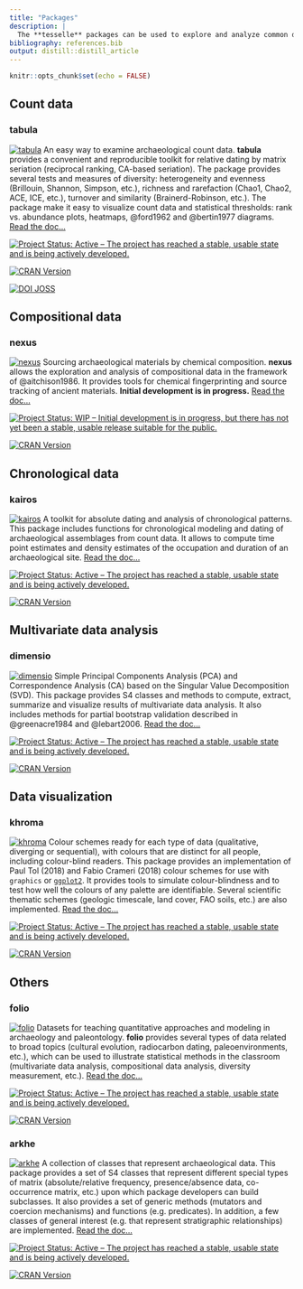 ```yaml
---
title: "Packages"
description: |
  The **tesselle** packages can be used to explore and analyze common data types in archaeology: count data, compositional data and chronological data. Most of our packages are distributed on [<abbr title="Comprehensive R Archive Network">CRAN</abbr>](https://cran.r-project.org/), development versions and non-<abbr title="Comprehensive R Archive Network">CRAN</abbr> packages (e.g. <abbr title="work-in-progress">WIP</abbr> packages and large data packages) can be installed from [our repository](https://tesselle.r-universe.dev/). Browse the documentation on [**packages.tesselle.org**](https://packages.tesselle.org).
bibliography: references.bib
output: distill::distill_article
---
```


```r
knitr::opts_chunk$set(echo = FALSE)
```

## Count data
### tabula

[<img class="hex-logo" alt="tabula" src="images/tabula.png" />](https://packages.tesselle.org/tabula "Read the documentation.") An easy way to examine archaeological count data. **tabula** provides a convenient and reproducible toolkit for relative dating by matrix seriation (reciprocal ranking, CA-based seriation). The package provides several tests and measures of diversity: heterogeneity and evenness (Brillouin, Shannon, Simpson, etc.), richness and rarefaction (Chao1, Chao2, ACE, ICE, etc.), turnover and similarity (Brainerd-Robinson, etc.). The package make it easy to visualize count data and statistical thresholds: rank vs. abundance plots, heatmaps, @ford1962 and @bertin1977 diagrams. [Read the doc...](https://packages.tesselle.org/tabula/)

<aside>
[![Project Status: Active – The project has reached a stable, usable state and is being actively developed.](https://www.repostatus.org/badges/latest/active.svg)](https://www.repostatus.org/#active)

[![CRAN Version](http://www.r-pkg.org/badges/version/tabula)](https://cran.r-project.org/package=tabula)

[![DOI JOSS](https://joss.theoj.org/papers/10.21105/joss.01821/status.svg)](https://doi.org/10.21105/joss.01821)
</aside>

## Compositional data
### nexus

[<img class="hex-logo" alt="nexus" src="images/nexus.png" />](https://packages.tesselle.org/nexus "Read the documentation.") Sourcing archaeological materials by chemical composition. **nexus** allows the exploration and analysis of compositional data in the framework of @aitchison1986. It provides tools for chemical fingerprinting and source tracking of ancient materials. **Initial development is in progress.** [Read the doc...](https://packages.tesselle.org/nexus/)

<aside>
[![Project Status: WIP – Initial development is in progress, but there has not yet been a stable, usable release suitable for the public.](https://www.repostatus.org/badges/latest/wip.svg)](https://www.repostatus.org/#wip)

[![CRAN Version](http://www.r-pkg.org/badges/version/nexus)](https://cran.r-project.org/package=nexus)
</aside>

## Chronological data
### kairos

[<img class="hex-logo" alt="kairos" src="images/kairos.png" />](https://packages.tesselle.org/kairos "Read the documentation.") A toolkit for absolute dating and analysis of chronological patterns. This package includes functions for chronological modeling and dating of archaeological assemblages from count data. It allows to compute time point estimates and density estimates of the occupation and duration of an archaeological site. [Read the doc...](https://packages.tesselle.org/kairos/)

<aside>
[![Project Status: Active – The project has reached a stable, usable state and is being actively developed.](https://www.repostatus.org/badges/latest/active.svg)](https://www.repostatus.org/#active)

[![CRAN Version](http://www.r-pkg.org/badges/version/kairos)](https://cran.r-project.org/package=kairos)
</aside>

## Multivariate data analysis
### dimensio

[<img class="hex-logo" alt="dimensio" src="images/dimensio.png" />](https://packages.tesselle.org/dimensio "Read the documentation.") Simple Principal Components Analysis (PCA) and Correspondence Analysis (CA) based on the Singular Value Decomposition (SVD). This package provides S4 classes and methods to compute, extract, summarize and visualize results of multivariate data analysis. It also includes methods for partial bootstrap validation described in @greenacre1984 and @lebart2006. [Read the doc...](https://packages.tesselle.org/dimensio/)

<aside>
[![Project Status: Active – The project has reached a stable, usable state and is being actively developed.](https://www.repostatus.org/badges/latest/active.svg)](https://www.repostatus.org/#active)

[![CRAN Version](http://www.r-pkg.org/badges/version/dimensio)](https://cran.r-project.org/package=dimensio)
</aside>

## Data visualization
### khroma

[<img class="hex-logo" alt="khroma" src="images/khroma.png" />](https://packages.tesselle.org/khroma "Read the documentation.") Colour schemes ready for each type of data (qualitative, diverging or sequential), with colours that are distinct for all people, including colour-blind readers. This package provides an implementation of Paul Tol (2018) and Fabio Crameri (2018) colour schemes for use with `graphics` or [`ggplot2`](https://github.com/tidyverse/ggplot2). It provides tools to simulate colour-blindness and to test how well the colours of any palette are identifiable. Several scientific thematic schemes (geologic timescale, land cover, FAO soils, etc.) are also implemented. [Read the doc...](https://packages.tesselle.org/khroma/)

<aside>
[![Project Status: Active – The project has reached a stable, usable state and is being actively developed.](https://www.repostatus.org/badges/latest/active.svg)](https://www.repostatus.org/#active)

[![CRAN Version](http://www.r-pkg.org/badges/version/khroma)](https://cran.r-project.org/package=khroma)
</aside>

## Others
### folio

[<img class="hex-logo" alt="folio" src="images/folio.png" />](https://packages.tesselle.org/folio "Read the documentation.") Datasets for teaching quantitative approaches and modeling in archaeology and paleontology. **folio** provides several types of data related to broad topics (cultural evolution, radiocarbon dating, paleoenvironments, etc.), which can be used to illustrate statistical methods in the classroom (multivariate data analysis, compositional data analysis, diversity measurement, etc.). [Read the doc...](https://packages.tesselle.org/folio/)

<aside>
[![Project Status: Active – The project has reached a stable, usable state and is being actively developed.](https://www.repostatus.org/badges/latest/active.svg)](https://www.repostatus.org/#active)

[![CRAN Version](http://www.r-pkg.org/badges/version/folio)](https://cran.r-project.org/package=folio)
</aside>

### arkhe

[<img class="hex-logo" alt="arkhe" src="images/arkhe.png" />](https://packages.tesselle.org/arkhe "Read the documentation.") A collection of classes that represent archaeological data. This package provides a set of S4 classes that represent different special types of matrix (absolute/relative frequency, presence/absence data, co-occurrence matrix, etc.) upon which package developers can build subclasses. It also provides a set of generic methods (mutators and coercion mechanisms) and functions (e.g. predicates). In addition, a few classes of general interest (e.g. that represent stratigraphic relationships) are implemented. [Read the doc...](https://packages.tesselle.org/arkhe/)

<aside>
[![Project Status: Active – The project has reached a stable, usable state and is being actively developed.](https://www.repostatus.org/badges/latest/active.svg)](https://www.repostatus.org/#active)

[![CRAN Version](http://www.r-pkg.org/badges/version/arkhe)](https://cran.r-project.org/package=arkhe)
</aside>
